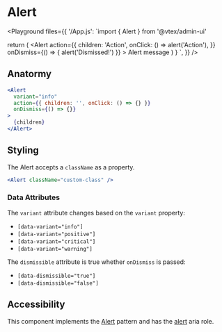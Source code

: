# Alert

<Playground files={{
  '/App.js': `import { Alert } from '@vtex/admin-ui'

  return (
    <Alert
      action={{
        children: 'Action',
        onClick: () => alert('Action'),
      }}
      onDismiss={() => {
        alert('Dismissed!')
      }}
    >
      Alert message
    </Alert>
  )
}
`,
}} />

## Anatormy

```jsx
<Alert
  variant="info"
  action={{ children: '', onClick: () => {} }}
  onDismiss={() => {}}
>
  {children}
</Alert>
```

## Styling

The Alert accepts a `className` as a property.

```jsx
<Alert className="custom-class" />
```

### Data Attributes

The `variant` attribute changes based on the `variant` property:

- `[data-variant="info"]`
- `[data-variant="positive"]`
- `[data-variant="critical"]`
- `[data-variant="warning"]`

The `dismissible` attribute is true whether `onDismiss` is passed:

- `[data-dismissible="true"]`
- `[data-dismissible="false"]`

## Accessibility

This component implements the [Alert](https://www.w3.org/WAI/ARIA/apg/patterns/alert/) pattern and has the [alert](https://w3c.github.io/aria/#alert) aria role.
